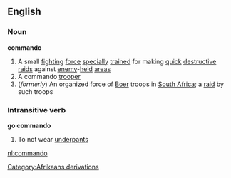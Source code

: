 ==English==
===Noun===
{{wikipedia}}
'''commando'''
#A small [[fighting]] [[force]] [[specially]] [[train]]ed for making [[quick]] [[destructive]] [[raid]]s against [[enemy]]-[[held]] [[area]]s
#A commando [[trooper]]
#(''formerly'') An organized force of [[Boer]] troops in [[South Africa]]; a [[raid]] by such troops
===Intransitive verb===
'''go commando'''
#To not wear [[underpants]]
[[Category:Afrikaans derivations]]

[[nl:commando]]